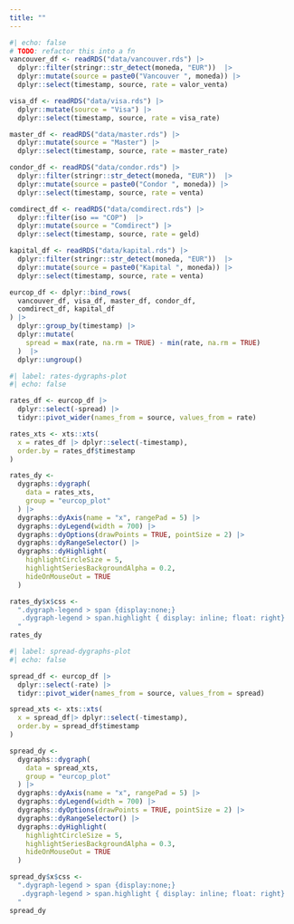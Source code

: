 ```yaml
---
title: ""
---
```


```r
#| echo: false
# TODO: refactor this into a fn
vancouver_df <- readRDS("data/vancouver.rds") |> 
  dplyr::filter(stringr::str_detect(moneda, "EUR"))  |> 
  dplyr::mutate(source = paste0("Vancouver ", moneda)) |> 
  dplyr::select(timestamp, source, rate = valor_venta)

visa_df <- readRDS("data/visa.rds") |> 
  dplyr::mutate(source = "Visa") |> 
  dplyr::select(timestamp, source, rate = visa_rate)

master_df <- readRDS("data/master.rds") |> 
  dplyr::mutate(source = "Master") |> 
  dplyr::select(timestamp, source, rate = master_rate)

condor_df <- readRDS("data/condor.rds") |> 
  dplyr::filter(stringr::str_detect(moneda, "EUR"))  |> 
  dplyr::mutate(source = paste0("Condor ", moneda)) |> 
  dplyr::select(timestamp, source, rate = venta)

comdirect_df <- readRDS("data/comdirect.rds") |> 
  dplyr::filter(iso == "COP")  |> 
  dplyr::mutate(source = "Comdirect") |> 
  dplyr::select(timestamp, source, rate = geld)

kapital_df <- readRDS("data/kapital.rds") |> 
  dplyr::filter(stringr::str_detect(moneda, "EUR"))  |> 
  dplyr::mutate(source = paste0("Kapital ", moneda)) |> 
  dplyr::select(timestamp, source, rate = venta)

eurcop_df <- dplyr::bind_rows(
  vancouver_df, visa_df, master_df, condor_df, 
  comdirect_df, kapital_df
) |> 
  dplyr::group_by(timestamp) |> 
  dplyr::mutate(
    spread = max(rate, na.rm = TRUE) - min(rate, na.rm = TRUE)
  )  |> 
  dplyr::ungroup()
```



```r
#| label: rates-dygraphs-plot
#| echo: false

rates_df <- eurcop_df |> 
  dplyr::select(-spread) |> 
  tidyr::pivot_wider(names_from = source, values_from = rate)

rates_xts <- xts::xts(
  x = rates_df |> dplyr::select(-timestamp), 
  order.by = rates_df$timestamp
)

rates_dy <- 
  dygraphs::dygraph(
  	data = rates_xts,
  	group = "eurcop_plot"
  ) |> 
  dygraphs::dyAxis(name = "x", rangePad = 5) |>
  dygraphs::dyLegend(width = 700) |>
  dygraphs::dyOptions(drawPoints = TRUE, pointSize = 2) |>
  dygraphs::dyRangeSelector() |>
  dygraphs::dyHighlight(
    highlightCircleSize = 5,
    highlightSeriesBackgroundAlpha = 0.2,
    hideOnMouseOut = TRUE
  )

rates_dy$x$css <- 
  ".dygraph-legend > span {display:none;}
   .dygraph-legend > span.highlight { display: inline; float: right}
  "
rates_dy
```


```r
#| label: spread-dygraphs-plot
#| echo: false

spread_df <- eurcop_df |> 
  dplyr::select(-rate) |> 
  tidyr::pivot_wider(names_from = source, values_from = spread)

spread_xts <- xts::xts(
  x = spread_df|> dplyr::select(-timestamp), 
  order.by = spread_df$timestamp
)

spread_dy <- 
  dygraphs::dygraph(
  	data = spread_xts,
  	group = "eurcop_plot"
  ) |>
  dygraphs::dyAxis(name = "x", rangePad = 5) |>
  dygraphs::dyLegend(width = 700) |>
  dygraphs::dyOptions(drawPoints = TRUE, pointSize = 2) |>
  dygraphs::dyRangeSelector() |>
  dygraphs::dyHighlight(
    highlightCircleSize = 5,
    highlightSeriesBackgroundAlpha = 0.3,
    hideOnMouseOut = TRUE
  )

spread_dy$x$css <- 
  ".dygraph-legend > span {display:none;}
   .dygraph-legend > span.highlight { display: inline; float: right}
  "
spread_dy
```
